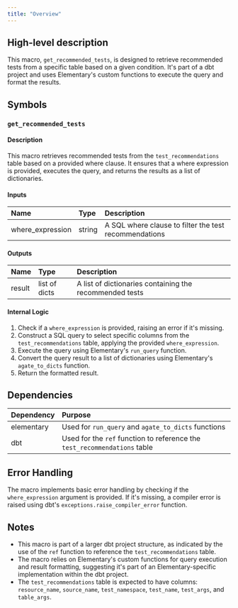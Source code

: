 ```yaml
---
title: "Overview"
---
```


## High-level description
This macro, `get_recommended_tests`, is designed to retrieve recommended tests from a specific table based on a given condition. It's part of a dbt project and uses Elementary's custom functions to execute the query and format the results.

## Symbols

### `get_recommended_tests`
#### Description
This macro retrieves recommended tests from the `test_recommendations` table based on a provided where clause. It ensures that a where expression is provided, executes the query, and returns the results as a list of dictionaries.

#### Inputs
| Name | Type | Description |
|:-----|:-----|:------------|
| where_expression | string | A SQL where clause to filter the test recommendations |

#### Outputs
| Name | Type | Description |
|:-----|:-----|:------------|
| result | list of dicts | A list of dictionaries containing the recommended tests |

#### Internal Logic
1. Check if a `where_expression` is provided, raising an error if it's missing.
2. Construct a SQL query to select specific columns from the `test_recommendations` table, applying the provided `where_expression`.
3. Execute the query using Elementary's `run_query` function.
4. Convert the query result to a list of dictionaries using Elementary's `agate_to_dicts` function.
5. Return the formatted result.

## Dependencies
| Dependency | Purpose |
|:-----------|:--------|
| elementary | Used for `run_query` and `agate_to_dicts` functions |
| dbt | Used for the `ref` function to reference the `test_recommendations` table |

## Error Handling
The macro implements basic error handling by checking if the `where_expression` argument is provided. If it's missing, a compiler error is raised using dbt's `exceptions.raise_compiler_error` function.

## Notes
- This macro is part of a larger dbt project structure, as indicated by the use of the `ref` function to reference the `test_recommendations` table.
- The macro relies on Elementary's custom functions for query execution and result formatting, suggesting it's part of an Elementary-specific implementation within the dbt project.
- The `test_recommendations` table is expected to have columns: `resource_name`, `source_name`, `test_namespace`, `test_name`, `test_args`, and `table_args`.
